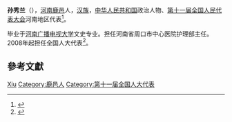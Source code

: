 {{Otheruses|孙秀兰}}
'''孙秀兰'''（{{bd|1953年||}}），[[河南|河南]][[鹿邑|鹿邑]]人，[[汉族|汉族]]，[[中华人民共和国|中华人民共和国]]政治人物、[[第十一届全国人民代表大会|第十一届全国人民代表大会]]河南地区代表<ref>{{cite web|author=新华网|title=第十一届全国人大代表|url=http://news.xinhuanet.com/ziliao/2008-03/03/content_7708230.htm?node=36628|publisher=新华网|accessdate=2014-01-07|archive-date=2014-01-10|archive-url=https://web.archive.org/web/20140110211415/http://news.xinhuanet.com/ziliao/2008-03/03/content_7708230.htm?node=36628|dead-url=no}}</ref>。

毕业于[[河南广播电视大学|河南广播电视大学]]文史专业。担任河南省周口市中心医院护理部主任。2008年起担任全国人大代表<ref>{{cite news|title=全国人大代表信息-孙秀兰|url=http://210.82.31.1:8084/delegate/viewDelegate.action?dbid=111430|accessdate=2013-04-05|newspaper=全国人大网|archive-url=https://web.archive.org/web/20140502000314/http://www.npc.gov.cn/delegate/viewDelegate.action?dbid=111430|archive-date=2014-05-02|dead-url=yes}}</ref>。

== 參考文獻 ==
{{reflist}}

{{Authority control}}
{{DEFAULTSORT:Sunsun}}
[[Category:孙姓|Xiu]]
[[Category:鹿邑人|Category:鹿邑人]]
[[Category:第十一届全国人大代表|Category:第十一届全国人大代表]]